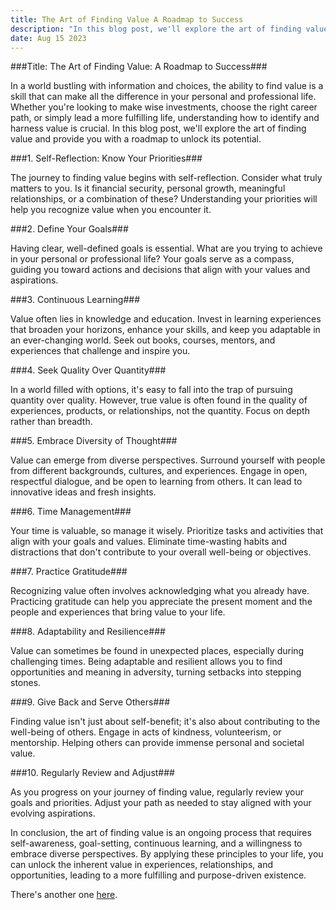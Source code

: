 ```yaml
---
title: The Art of Finding Value A Roadmap to Success
description: "In this blog post, we'll explore the art of finding value and provide you with a roadmap to unlock its potential."
date: Aug 15 2023
---
```


###Title: The Art of Finding Value: A Roadmap to Success###

In a world bustling with information and choices, the ability to find value is a skill that can make all the difference in your personal and professional life. Whether you're looking to make wise investments, choose the right career path, or simply lead a more fulfilling life, understanding how to identify and harness value is crucial. In this blog post, we'll explore the art of finding value and provide you with a roadmap to unlock its potential.

###1. Self-Reflection: Know Your Priorities###

The journey to finding value begins with self-reflection. Consider what truly matters to you. Is it financial security, personal growth, meaningful relationships, or a combination of these? Understanding your priorities will help you recognize value when you encounter it.

###2. Define Your Goals###

Having clear, well-defined goals is essential. What are you trying to achieve in your personal or professional life? Your goals serve as a compass, guiding you toward actions and decisions that align with your values and aspirations.

###3. Continuous Learning###

Value often lies in knowledge and education. Invest in learning experiences that broaden your horizons, enhance your skills, and keep you adaptable in an ever-changing world. Seek out books, courses, mentors, and experiences that challenge and inspire you.

###4. Seek Quality Over Quantity###

In a world filled with options, it's easy to fall into the trap of pursuing quantity over quality. However, true value is often found in the quality of experiences, products, or relationships, not the quantity. Focus on depth rather than breadth.

###5. Embrace Diversity of Thought###

Value can emerge from diverse perspectives. Surround yourself with people from different backgrounds, cultures, and experiences. Engage in open, respectful dialogue, and be open to learning from others. It can lead to innovative ideas and fresh insights.

###6. Time Management###

Your time is valuable, so manage it wisely. Prioritize tasks and activities that align with your goals and values. Eliminate time-wasting habits and distractions that don't contribute to your overall well-being or objectives.

###7. Practice Gratitude###

Recognizing value often involves acknowledging what you already have. Practicing gratitude can help you appreciate the present moment and the people and experiences that bring value to your life.

###8. Adaptability and Resilience###

Value can sometimes be found in unexpected places, especially during challenging times. Being adaptable and resilient allows you to find opportunities and meaning in adversity, turning setbacks into stepping stones.

###9. Give Back and Serve Others###

Finding value isn't just about self-benefit; it's also about contributing to the well-being of others. Engage in acts of kindness, volunteerism, or mentorship. Helping others can provide immense personal and societal value.

###10. Regularly Review and Adjust###

As you progress on your journey of finding value, regularly review your goals and priorities. Adjust your path as needed to stay aligned with your evolving aspirations.

In conclusion, the art of finding value is an ongoing process that requires self-awareness, goal-setting, continuous learning, and a willingness to embrace diverse perspectives. By applying these principles to your life, you can unlock the inherent value in experiences, relationships, and opportunities, leading to a more fulfilling and purpose-driven existence.


There's another one [here](/posts/HowResearchisFun).
